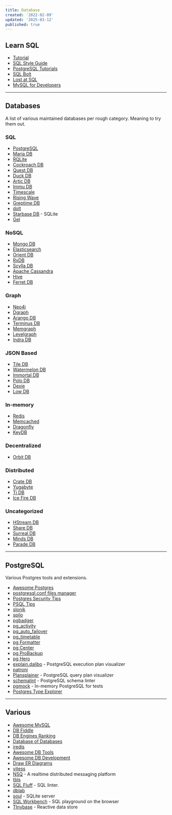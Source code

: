 ```yaml
---
title: Database
created: '2022-02-09'
updated: '2025-03-12'
published: true
---
```


## Learn SQL

- [Tutorial](https://selectstarsql.com/)
- [SQL Style Guide](https://www.sqlstyle.guide/)
- [PostgreSQL Tutorials](https://www.crunchydata.com/developers/tutorials)
- [SQL Bolt](https://sqlbolt.com/)
- [Lost at SQL](https://lost-at-sql.therobinlord.com/)
- [MySQL for Developers](https://planetscale.com/learn/courses/mysql-for-developers)

---

## Databases

A list of various maintained databases per rough category. Meaning to try them out.

### SQL

- [PostgreSQL](https://www.postgresql.org/)
- [Maria DB](https://mariadb.org/)
- [RQLite](https://github.com/rqlite/rqlite)
- [Cockroach DB](https://www.cockroachlabs.com/product/)
- [Quest DB](https://questdb.io/)
- [Duck DB](https://duckdb.org/)
- [Artic DB](https://github.com/polarsignals/arcticdb)
- [Immu DB](https://github.com/codenotary/immudb)
- [Timescale](https://www.timescale.com/)
- [Rising Wave](https://github.com/singularity-data/risingwave)
- [Greptime DB](https://github.com/grepTimeTeam/greptimedb)
- [dolt](https://github.com/dolthub/dolt)
- [Starbase DB](https://github.com/Brayden/starbasedb) - SQLite
- [Gel](https://www.geldata.com/)

### NoSQL

- [Mongo DB](https://mongodb.com/)
- [Elasticsearch](https://www.elastic.co/elasticsearch/)
- [Orient DB](https://github.com/orientechnologies/orientdb)
- [RxDB](https://rxdb.info/)
- [Scylla DB](https://www.scylladb.com/)
- [Apache Cassandra](https://cassandra.apache.org/)
- [Hive](https://github.com/hivedb/hive)
- [Ferret DB](https://www.ferretdb.com/)

### Graph

- [Neo4j](https://neo4j.com/)
- [Dgraph](https://dgraph.io/)
- [Arango DB](https://www.arangodb.com/)
- [Terminus DB](https://github.com/terminusdb/terminusdb)
- [Memgraph](https://github.com/memgraph/memgraph)
- [Levelgraph](https://github.com/levelgraph/levelgraph)
- [Indra DB](https://github.com/indradb/indradb)

### JSON Based

- [Tile DB](https://tiledb.com/)
- [Watermelon DB](https://github.com/Nozbe/WatermelonDB)
- [Immortal DB](https://github.com/gruns/ImmortalDB)
- [Polo DB](https://github.com/vincentdchan/PoloDB)
- [Dexie](https://dexie.org/)
- [Low DB](https://github.com/typicode/lowdb)

### In-memory

- [Redis](https://redis.io/)
- [Memcached](https://memcached.org/)
- [Dragonfly](https://github.com/dragonflydb/dragonfly)
- [KeyDB](https://github.com/Snapchat/KeyDB)

### Decentralized

- [Orbit DB](https://github.com/orbitdb/orbit-db)

### Distributed

- [Crate DB](https://crate.io/products/cratedb)
- [Yugabyte](https://docs.yugabyte.com/latest/)
- [Ti DB](https://docs.pingcap.com/tidb/stable)
- [Ice Fire DB](https://github.com/IceFireDB/IceFireDB)

### Uncategorized

- [HStream DB](https://hstream.io/)
- [Share DB](https://share.github.io/sharedb/)
- [Surreal DB](https://github.com/surrealdb/surrealdb)
- [Minds DB](https://github.com/mindsdb/mindsdb)
- [Parade DB](https://github.com/paradedb/paradedb)

---

## PostgreSQL

Various Postgres tools and extensions.

- [Awesome Postgres](https://github.com/dhamaniasad/awesome-postgres)
- [postgresql.conf files manager](https://postgresqlco.nf/)
- [Postgres Security Tips](https://www.cybertec-postgresql.com/en/postgresql-security-things-to-avoid-in-real-life/)
- [PSQL Tips](https://psql-tips.org/psql_tips_all.html)
- [slonik](https://github.com/gajus/slonik)
- [spilo](https://github.com/zalando/spilo)
- [pgbadger](https://github.com/darold/pgbadger)
- [pg_activity](https://github.com/dalibo/pg_activity)
- [pg_auto_failover](https://github.com/hapostgres/pg_auto_failover)
- [pg_timetable](https://github.com/cybertec-postgresql/pg_timetable)
- [pg Formatter](https://github.com/darold/pgFormatter)
- [pg Center](https://github.com/lesovsky/pgcenter)
- [pg ProBackup](https://github.com/postgrespro/pg_probackup)
- [pg Hero](https://github.com/ankane/pghero)
- [explain.dalibo](https://explain.dalibo.com/) - PostgreSQL execution plan visualizer
- [patroni](https://github.com/zalando/patroni)
- [Plansplainer](https://plansplainer.com/) - PostgreSQL query plan visualizer
- [schemalint](https://github.com/kristiandupont/schemalint) - PostgreSQL schema linter
- [pgmock](https://github.com/stack-auth/pgmock) - In-memory PostgreSQL for tests
- [Postgres Type Explorer](https://masteringpostgres.com/types)

---

## Various

- [Awesome MySQL](https://github.com/shlomi-noach/awesome-mysql)
- [DB Fiddle](https://www.db-fiddle.com/)
- [DB Engines Ranking](https://db-engines.com/en/ranking)
- [Database of Databases](https://dbdb.io/)
- [iredis](https://github.com/laixintao/iredis)
- [Awesome DB Tools](https://github.com/mgramin/awesome-db-tools)
- [Awesome DB Development](https://github.com/huachaohuang/awesome-dbdev)
- [Draw ER Diagrams](https://dbdiagram.io/home)
- [vitess](https://vitess.io/)
- [NSQ](https://github.com/nsqio/nsq) - A realtime distributed messaging platform
- [tbls](https://github.com/k1LoW/tbls)
- [SQL Fluff](https://www.sqlfluff.com/) - SQL linter.
- [dblab](https://github.com/danvergara/dblab)
- [soul](https://github.com/thevahidal/soul) - SQLite server
- [SQL Workbench](https://sql-workbench.com/) - SQL playground on the browser
- [TInybase](https://github.com/tinyplex/tinybase) - Reactive data store
